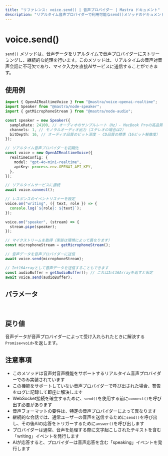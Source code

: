 ```yaml
---
title: "リファレンス: voice.send() | 音声プロバイダー | Mastra ドキュメント"
description: "リアルタイム音声プロバイダーで利用可能なsend()メソッドのドキュメント。連続処理のための音声データをストリーミングします。"
---
```




# voice.send()

`send()` メソッドは、音声データをリアルタイムで音声プロバイダーにストリーミングし、継続的な処理を行います。このメソッドは、リアルタイムの音声対音声会話に不可欠であり、マイク入力を直接AIサービスに送信することができます。



## 使用例

```typescript
import { OpenAIRealtimeVoice } from "@mastra/voice-openai-realtime";
import Speaker from "@mastra/node-speaker";
import { getMicrophoneStream } from "@mastra/node-audio";

const speaker = new Speaker({
  sampleRate: 24100, // オーディオのサンプルレート（Hz）- MacBook Proの高品質オーディオの標準
  channels: 1, // モノラルオーディオ出力（ステレオの場合は2）
  bitDepth: 16, // オーディオ品質のビット深度 - CD品質の標準（16ビット解像度）
});

// リアルタイム音声プロバイダーを初期化
const voice = new OpenAIRealtimeVoice({
  realtimeConfig: {
    model: "gpt-4o-mini-realtime",
    apiKey: process.env.OPENAI_API_KEY,
  },
});

// リアルタイムサービスに接続
await voice.connect();

// レスポンスのイベントリスナーを設定
voice.on("writing", ({ text, role }) => {
  console.log(`${role}: ${text}`);
});

voice.on("speaker", (stream) => {
  stream.pipe(speaker);
});

// マイクストリームを取得（実装は環境によって異なります）
const microphoneStream = getMicrophoneStream();

// 音声データを音声プロバイダーに送信
await voice.send(microphoneStream);

// Int16Arrayとして音声データを送信することもできます
const audioBuffer = getAudioBuffer(); // これはInt16Arrayを返すと仮定
await voice.send(audioBuffer);
```



## パラメータ

<br />
<PropertiesTable
  content={[
    {
      name: "audioData",
      type: "NodeJS.ReadableStream | Int16Array",
      description:
        "音声プロバイダーに送信する音声データ。読み取り可能なストリーム（マイクストリームなど）または音声サンプルのInt16Arrayを指定できます。",
      isOptional: false,
    },
  ]}
/>



## 戻り値

音声データが音声プロバイダーによって受け入れられたときに解決する`Promise<void>`を返します。



## 注意事項

- このメソッドは音声対音声機能をサポートするリアルタイム音声プロバイダーでのみ実装されています
- この機能をサポートしていない音声プロバイダーで呼び出された場合、警告をログに記録して即座に解決します
- WebSocket接続を確立するために、`send()`を使用する前に`connect()`を呼び出す必要があります
- 音声フォーマットの要件は、特定の音声プロバイダーによって異なります
- 継続的な会話では、通常ユーザーの音声を送信するために`send()`を呼び出し、その後AIの応答をトリガーするために`answer()`を呼び出します
- プロバイダーは通常、音声を処理する際に文字起こしされたテキストを含む「writing」イベントを発行します
- AIが応答すると、プロバイダーは音声応答を含む「speaking」イベントを発行します

